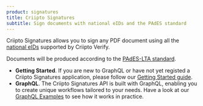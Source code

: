 ```yaml
---
product: signatures
title: Criipto Signatures
subtitle: Sign documents with national eIDs and the PAdES standard
---
```


Criipto Signatures allows you to sign any PDF document using all the [national eIDs](/verify/e-ids/) supported by Criipto Verify.

Documents will be produced according to the [PAdES-LTA standard](https://www.criipto.com/blog/pades-signature-levels-explained).

- **Getting Started**. If you are new to GraphQL or have not yet registed a Criipto Signatures application, please follow our [Getting Started guide](/signatures/getting-started/register-application).
- **GraphQL**. The Criipto Signatures API is built with GraphQL, enabling you to create unique workflows tailored to your needs. Have a look at our [GraphQL Examples](/signatures/graphql/examples) to see how it works in practice. 
